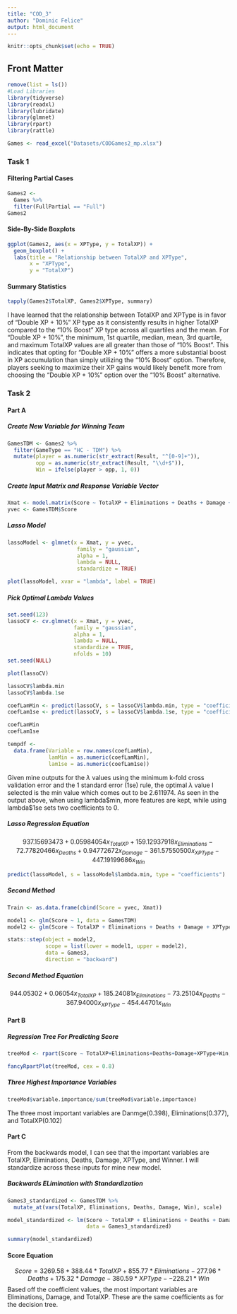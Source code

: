 ```yaml
---
title: "COD_3"
author: "Dominic Felice"
output: html_document
---
```


```r
knitr::opts_chunk$set(echo = TRUE)
```

## Front Matter
```r
remove(list = ls())
#Load Libraries
library(tidyverse)
library(readxl)
library(lubridate)
library(glmnet)
library(rpart)
library(rattle)

Games <- read_excel("Datasets/CODGames2_mp.xlsx")
```

### Task 1

#### Filtering Partial Cases 
```r
Games2 <- 
  Games %>%
  filter(FullPartial == "Full")
Games2
```
#### Side-By-Side Boxplots
```r
ggplot(Games2, aes(x = XPType, y = TotalXP)) +
  geom_boxplot() +
  labs(title = "Relationship between TotalXP and XPType",
       x = "XPType",
       y = "TotalXP")
```

#### Summary Statistics
```r
tapply(Games2$TotalXP, Games2$XPType, summary)
```
I have learned that the relationship between TotalXP and XPType is in favor of "Double XP + 10%" XP type as it consistently results in higher TotalXP compared to the "10% Boost" XP type across all quartiles and the mean. For "Double XP + 10%", the minimum, 1st quartile, median, mean, 3rd quartile, and maximum TotalXP values are all greater than those of "10% Boost". This indicates that opting for "Double XP + 10%" offers a more substantial boost in XP accumulation than simply utilizing the "10% Boost" option. Therefore, players seeking to maximize their XP gains would likely benefit more from choosing the "Double XP + 10%" option over the "10% Boost" alternative.

### Task 2

#### Part A

##### Create New Variable for Winning Team
```r
GamesTDM <- Games2 %>%
  filter(GameType == "HC - TDM") %>%
  mutate(player = as.numeric(str_extract(Result, "^[0-9]+")),
         opp = as.numeric(str_extract(Result, "\\d+$")),
         Win = ifelse(player > opp, 1, 0))
```
##### Create Input Matrix and Response Variable Vector
```r
Xmat <- model.matrix(Score ~ TotalXP + Eliminations + Deaths + Damage + XPType + Win, data = GamesTDM)
yvec <- GamesTDM$Score
```
##### Lasso Model
```r
lassoModel <- glmnet(x = Xmat, y = yvec,
                      family = "gaussian",
                      alpha = 1,
                      lambda = NULL,
                      standardize = TRUE)

plot(lassoModel, xvar = "lambda", label = TRUE)
```

##### Pick Optimal Lambda Values
```r
set.seed(123)
lassoCV <- cv.glmnet(x = Xmat, y = yvec,
                     family = "gaussian",
                     alpha = 1,
                     lambda = NULL,
                     standardize = TRUE,
                     nfolds = 10)
set.seed(NULL)

plot(lassoCV)
```

```r
lassoCV$lambda.min
lassoCV$lambda.1se

coefLamMin <- predict(lassoCV, s = lassoCV$lambda.min, type = "coefficients")
coefLam1se <- predict(lassoCV, s = lassoCV$lambda.1se, type = "coefficients")

coefLamMin
coefLam1se

tempdf <-
  data.frame(Variable = row.names(coefLamMin),
             lamMin = as.numeric(coefLamMin),
             lam1se = as.numeric(coefLam1se))
```
Given mine outputs for the $\lambda$ values using the minimum k-fold cross validation error and the 1 standard error (1se) rule, the optimal $\lambda$ value I selected is the min value which comes out to be 2.611974. As seen in the output above, when using lambda$min, more features are kept, while using lambda$1se sets two coefficients to 0.

##### Lasso Regression Equation

$$937.15693473 + 0.05984054x_{TotalXP} + 159.12937918x_{Eliminations} - 72.77820466x_{Deaths} +  0.94772672x_{Damage} - 361.57550500x_{XPType} - 447.19199686x_{Win}$$

```r
predict(lassoModel, s = lassoModel$lambda.min, type = "coefficients")
```

##### Second Method
```r
Train <- as.data.frame(cbind(Score = yvec, Xmat))

model1 <- glm(Score ~ 1, data = GamesTDM)
model2 <- glm(Score ~ TotalXP + Eliminations + Deaths + Damage + XPType + Win, data = GamesTDM)

stats::step(object = model2,
            scope = list(lower = model1, upper = model2),
            data = Games3,
            direction = "backward")
```
##### Second Method Equation

$$944.05302 + 0.06054x_{TotalXP} + 185.24081x_{Eliminations} - 73.25104x_{Deaths} - 367.94000x_{XPType} - 454.44701x_{Win}$$

#### Part B

##### Regression Tree For Predicting Score
```r
treeMod <- rpart(Score ~ TotalXP+Eliminations+Deaths+Damage+XPType+Win, method = "anova", data = GamesTDM, minbucket = 15)

fancyRpartPlot(treeMod, cex = 0.8)
```

##### Three Highest Importance Variables
```r
treeMod$variable.importance/sum(treeMod$variable.importance)
```
The three most important variables are Danmge(0.398), Eliminations(0.377), and TotalXP(0.102)

#### Part C

From the backwards model, I can see that the important variables are TotalXP, Eliminations, Deaths, Damage, XPType, and Winner. I will standardize across these inputs for mine new model.

##### Backwards ELimination with Standardization
```r
Games3_standardized <- GamesTDM %>%
  mutate_at(vars(TotalXP, Eliminations, Deaths, Damage, Win), scale)

model_standardized <- lm(Score ~ TotalXP + Eliminations + Deaths + Damage + XPType + Win,
                         data = Games3_standardized)

summary(model_standardized)
```

#### Score Equation 
$$Score = 3269.58 + 388.44 * TotalXP + 855.77 * Eliminations - 277.96 * Deaths + 175.32 * Damage - 380.59 * XPType - -228.21 * Win$$
Based off the coefficient values, the most important variables are Eliminations, Damage, and TotalXP. These are the same coefficients as for the decision tree.
